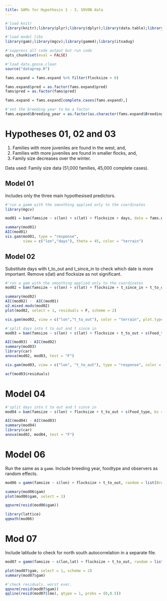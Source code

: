 ```yaml
---
title: GAMs for Hypothesis 1 - 3, SOVON data
---
```

```r
#'load knitr
library(knitr);library(plyr);library(dplyr);library(data.table);library(purrr);library(ggplot2)

#'load model libs
library(gam);library(mgcv);library(gamm4);library(itsadug)

#'suppress all code output but run code
opts_chunk$set(eval = FALSE)
```

```r
#'load data.goose.clean
source("dataprep.R")

fams.expand = fams.expand %>% filter(flocksize > 0)

fams.expand$pred = as.factor(fams.expand$pred)
fams$pred = as.factor(fams$pred)

fams.expand = fams.expand[complete.cases(fams.expand),]
```

```r
#'set the breeding year to be a factor
fams.expand$Breeding_year = as.factor(as.character(fams.expand$Breeding_year))
```

# Hypotheses 01, 02 and 03

1. Families with more juveniles are found in the west, and, 
2. Families with more juveniles are found in smaller flocks, and,
3. Family size decreases over the winter.

Data used: Family size data (51,000 families, 45,000 complete cases).

## Model 01

Includes only the three main hypothesised predictors.

```r
#'run a gamm with the smoothing applied only to the coordinates
library(mgcv)

mod01 = bam(famsize ~ s(lon) + s(lat) + flocksize + days, data = fams.expand, family = "poisson")
```

```r
summary(mod01)
AIC(mod01)
vis.gam(mod01, type = "response",
        view = c("lon","days"), theta = 45, color = "terrain")
```

## Model 02

Substitute days with t_to_out and t_since_in to check which date is more important. Remove s(lat) and flocksize as not significant.

```r
#'run a gam with the smoothing applied only to the coordinates
mod02 = bam(famsize ~ s(lon) + s(lat) + flocksize + t_since_in + t_to_out + s(Food_type, bs = "re") + s(Observer, bs = "re") + s(Breeding_year, bs = "re"), data = fams.expand, family = "poisson")
```

```r
summary(mod02)
AIC(mod02) -  AIC(mod01)
o2.mixed.mods(mod02)
plot(mod02, select = 1, residuals = F, scheme = 2)

vis.gam(mod02, view = c("lon","t_to_out"), color = "terrain", plot.type = "contour", type = "response")
```

```r
#'split days into t to out and t since in
mod03 = bam(famsize ~ s(lon) + s(lat) + flocksize + t_to_out + s(Food_type, bs = "re") + s(Observer, bs = "re") + s(Breeding_year, bs = "re"), data = fams.expand, family = "poisson")
```

```r
AIC(mod03) - AIC(mod02)
summary(mod03)
library(car)
anova(mod02, mod03, test = "F")
```

```r
vis.gam(mod03, view = c("lon", "t_to_out"), type = "response", color = "terrain", theta = -45)

acf(mod03$residuals)
```

# Model 04

```r
#'split days into t to out and t since in
mod04 = bam(famsize ~ s(lon) + flocksize + t_to_out + s(Food_type, bs = "re") + s(Observer, bs = "re") + s(Breeding_year, bs = "re"), data = fams.expand, family = "poisson")
```

```r
AIC(mod04) - AIC(mod03)
summary(mod04)
library(car)
anova(mod02, mod04, test = "F")
```

# Model 06

Run the same as a ```gamm```. Include breeding year, foodtype and observers as random effects.

```r
mod06 = gamm(famsize ~ s(lon) + flocksize + t_to_out, random = list(Breeding_year=~1, Food_type=~1, Observer=~1), data = fams.expand, family = poisson)
```

```r
summary(mod06$gam)
plot(mod06$gam, select = 1)

qqnorm(resid(mod06$gam))

library(lattice)
qqmath(mod06)
```

# Mod 07
Include latitude to check for north south autocorrelation in a separate file.

```r
mod07 = gamm(famsize ~ s(lon,lat) + flocksize + t_to_out, random = list(Breeding_year=~1, Food_type=~1, Observer=~1), data = fams.expand, family = poisson)
```


```r
plot(mod07$gam, select = 1, scheme = 2)
summary(mod07$gam)

#'check residuals. worst ever.
qqnorm(resid(mod07$gam))
qqline(resid(mod07$lme), qtype = 1, probs = (0,0.5))
```


